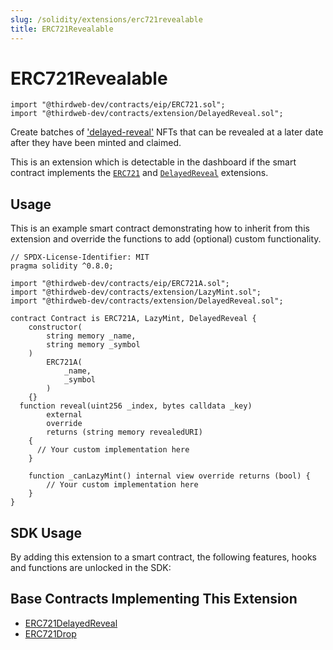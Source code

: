 ```yaml
---
slug: /solidity/extensions/erc721revealable
title: ERC721Revealable
---
```



# ERC721Revealable

```solidity
import "@thirdweb-dev/contracts/eip/ERC721.sol";
import "@thirdweb-dev/contracts/extension/DelayedReveal.sol";
```

Create batches of ['delayed-reveal'](/glossary/delayed-reveal) NFTs that can be revealed at a later date after they have been minted and claimed.

This is an extension which is detectable in the dashboard if the smart contract implements the 
[`ERC721`](/solidity/extensions/erc721) and [`DelayedReveal`](/solidity/extensions/delayedreveal) extensions.

<div className="row">

<div style={{ paddingLeft: 12, paddingBottom: 12 }}>

<ViewContractCodeButton
  link="https://github.com/thirdweb-dev/contracts/blob/main/contracts/eip/ERC721.sol"
  name="ERC721"
  text="ERC721"
/>

</div>

<div style={{ paddingLeft: 12, paddingBottom: 12 }}>

<ViewContractCodeButton
  link="https://github.com/thirdweb-dev/contracts/blob/main/contracts/extension/DelayedReveal.sol"
  name="DelayedReveal"
  text="DelayedReveal"
/>

</div>

</div>

## Usage

This is an example smart contract demonstrating how to inherit from this extension and override the functions to add (optional) custom functionality. 

```solidity
// SPDX-License-Identifier: MIT
pragma solidity ^0.8.0;

import "@thirdweb-dev/contracts/eip/ERC721A.sol";
import "@thirdweb-dev/contracts/extension/LazyMint.sol";
import "@thirdweb-dev/contracts/extension/DelayedReveal.sol";

contract Contract is ERC721A, LazyMint, DelayedReveal {
    constructor(
        string memory _name,
        string memory _symbol
    )
        ERC721A(
            _name,
            _symbol
        )
    {}
  function reveal(uint256 _index, bytes calldata _key)
        external
        override
        returns (string memory revealedURI)
    {
      // Your custom implementation here
    }

    function _canLazyMint() internal view override returns (bool) {
        // Your custom implementation here
    }
}
```

## SDK Usage

By adding this extension to a smart contract, the following features, hooks and functions are unlocked in the SDK:

<div className="row" style={{ marginBottom: 12 }}>
  <div className="col col--3" style={{ padding: 8 }}>
    <QuickstartCard
      name="React"
      link="/react/react.usereveallazymint"
      image="/assets/languages/react.png"
    />
  </div>
  <div className="col col--3" style={{ padding: 8 }}>
    <QuickstartCard
      name="TypeScript"
      link="/typescript/sdk.delayedreveal721"
      image="/assets/languages/typescript.png"
    />
  </div>
  <div className="col col--3" style={{ padding: 8 }}>
    <QuickstartCard
      name="Python"
      link="/python/python.erc721revealable"
      image="/assets/languages/python.png"
    />
  </div>
  <div className="col col--3" style={{ padding: 8 }}>
    <QuickstartCard
      name="Unity"
      link="/unity/delayedreveal721"
      image="/assets/languages/unity.webp"
    />
  </div>
</div>

## Base Contracts Implementing This Extension

- [ERC721DelayedReveal](/solidity/base-contracts/erc721delayedreveal)
- [ERC721Drop](/solidity/base-contracts/erc721drop)

